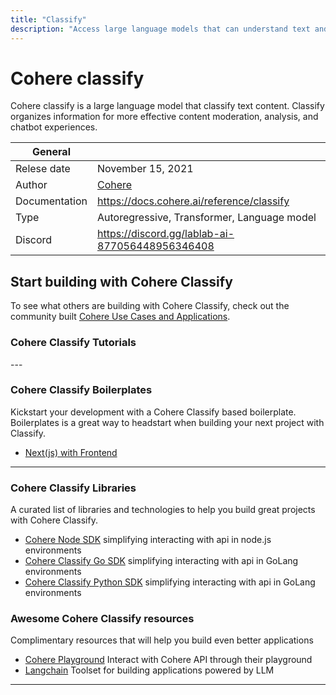 ```yaml
---
title: "Classify"
description: "Access large language models that can understand text and take appropriate action — like highlight a post that violates your community guidelines, or trigger accurate chatbot responses. Just set your parameters, and Classify will do the rest."
---
```


# Cohere classify
Cohere classify is a large language model that classify text content. 
Classify organizes information for more effective content moderation, analysis, and chatbot experiences.


| General  |  |
| --- | --- |
| Relese date |  November 15, 2021 |
| Author | [Cohere](https://cohere.ai/)  |
| Documentation | https://docs.cohere.ai/reference/classify |
| Type | Autoregressive, Transformer, Language model |
| Discord | https://discord.gg/lablab-ai-877056448956346408 |

## Start building with Cohere Classify
To see what others are building with Cohere Classify, check out the community built [Cohere Use Cases and Applications](/apps/tech/cohere).


### Cohere Classify Tutorials
<TechTutorials/>
---


### Cohere Classify Boilerplates
Kickstart your development with a Cohere Classify based boilerplate. Boilerplates is a great way to headstart when building your next project with Classify.

* [Next(js) with Frontend](https://github.com/lablab-ai/nextjs-cohere-boilerplate)


---

### Cohere Classify Libraries
A curated list of libraries and technologies to help you build great projects with Cohere Classify.

* [Cohere Node SDK](https://github.com/cohere-ai/cohere-node) simplifying interacting with api in node.js environments
* [Cohere Classify Go SDK](https://github.com/cohere-ai/cohere-go) simplifying interacting with api in GoLang environments
* [Cohere Classify Python SDK](https://github.com/cohere-ai/cohere-python) simplifying interacting with api in GoLang environments


### Awesome Cohere Classify resources 
Complimentary resources that will help you build even better applications
* [Cohere Playground](https://dashboard.cohere.ai/playground/generate) Interact with Cohere API through their playground
* [Langchain](https://lablab.ai/tech/langchain) Toolset for building applications powered by LLM 

---
